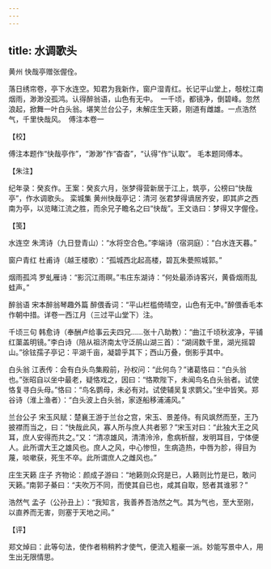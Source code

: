 ```yaml
---
---
---
```

title: 水调歌头
---







黄州 快哉亭赠张偓佺。

落日绣帘卷，亭下水连空。知君为我新作，窗户湿青红。长记平山堂上，攲枕江南烟雨，渺渺没孤鸿。认得醉翁语，山色有无中。　一千顷，都镜净，倒碧峰。忽然浪起，掀舞一叶白头翁。堪笑兰台公子，未解庄生天籁，刚道有雌雄。一点浩然气，千里快哉风。　傅注本卷一





【校】


傅注本题作“快哉亭作”，“渺渺”作“杳杳”，“认得”作“认取”。 毛本题同傅本。





【朱注】


纪年录：癸亥作。王案：癸亥六月，张梦得营新居于江上，筑亭，公榜曰“快哉亭”，作水调歌头。 栾城集 黄州快哉亭记：清河 张君梦得谪居齐安，即其庐之西南为亭，以览睹江流之胜，而余兄子瞻名之曰“快哉”。王文诰曰：梦得又字偓佺。





【笺】


水连空 朱湾诗（九日登青山）：“水将空合色。”李端诗（宿洞庭）：“白水连天暮。”

窗户青红 杜甫诗（越王楼歌）：“孤城西北起高楼，碧瓦朱甍照城郭。”

烟雨孤鸿 罗虬雁诗：“影沉江雨暝。”韦庄东湖诗：“何处最添诗客兴，黄昏烟雨乱蛙声。”

醉翁语 宋本醉翁琴趣外篇 醉偎香词：“平山栏槛倚晴空，山色有无中。”醉偎香毛本作朝中措。详卷一西江月（三过平山堂下）注。

千顷三句 韩愈诗（奉酬卢给事云夫四兄……张十八助教）：“曲江千顷秋波净，平铺红蕖盖明镜。”李白诗（陪从祖济南太守泛鹃山湖三首）：“湖阔数千里，湖光摇碧山。”徐铉孺子亭记：平湖千亩，凝碧乎其下；西山万叠，倒影乎其中。

白头翁 江表传：会有白头鸟集殿前，孙权问：“此何鸟？”诸葛恪曰：“白头翁也。”张昭自以坐中最老，疑恪戏之，因曰：“恪欺陛下，未闻鸟名白头翁者。试使恪复寻白头母。”恪曰：“鸟名鹦母，未必有对。试使辅吴复求鹦父。”坐中皆笑。郑谷诗（淮上渔者）：“白头波上白头翁，家逐船移浦浦风。”

兰台公子 宋玉风赋：楚襄王游于兰台之宫，宋玉、景差侍。有风飒然而至，王乃披襟而当之，曰：“快哉此风，寡人所与庶人共者邪？”宋玉对曰：“此独大王之风耳，庶人安得而共之。”又：“清凉雄风，清清泠泠，愈病析酲，发明耳目，宁体便人。此所谓大王之雄风也。庶人之风，中心惨怛，生病造热，中唇为胗，得目为蔑，啖嗽获，死生不卒。此所谓庶人之雌风也。”

庄生天籁 庄子 齐物论：颜成子游曰：“地籁则众窍是已，人籁则比竹是已，敢问天籁。”南郭子綦曰：“夫吹万不同，而使其自已也，咸其自取，怒者其谁邪？”

浩然气 孟子（公孙丑上）：“我知言，我善养吾浩然之气。其为气也，至大至刚，以直养而无害，则塞于天地之间。”





【评】


郑文焯曰：此等句法，使作者稍稍矜才使气，便流入粗豪一派。妙能写景中人，用生出无限情思。